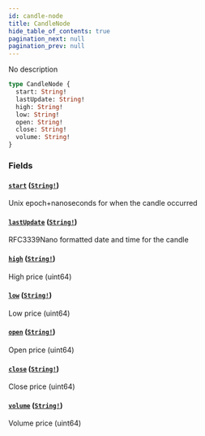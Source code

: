 ```yaml
---
id: candle-node
title: CandleNode
hide_table_of_contents: true
pagination_next: null
pagination_prev: null
---
```



No description

```graphql
type CandleNode {
  start: String!
  lastUpdate: String!
  high: String!
  low: String!
  open: String!
  close: String!
  volume: String!
}
```


### Fields

#### [`start`](#) ([`String!`](/docs/testnet/graphql/scalars/string))

Unix epoch+nanoseconds for when the candle occurred


#### [`lastUpdate`](#) ([`String!`](/docs/testnet/graphql/scalars/string))

RFC3339Nano formatted date and time for the candle


#### [`high`](#) ([`String!`](/docs/testnet/graphql/scalars/string))

High price (uint64)


#### [`low`](#) ([`String!`](/docs/testnet/graphql/scalars/string))

Low price (uint64)


#### [`open`](#) ([`String!`](/docs/testnet/graphql/scalars/string))

Open price (uint64)


#### [`close`](#) ([`String!`](/docs/testnet/graphql/scalars/string))

Close price (uint64)


#### [`volume`](#) ([`String!`](/docs/testnet/graphql/scalars/string))

Volume price (uint64)




